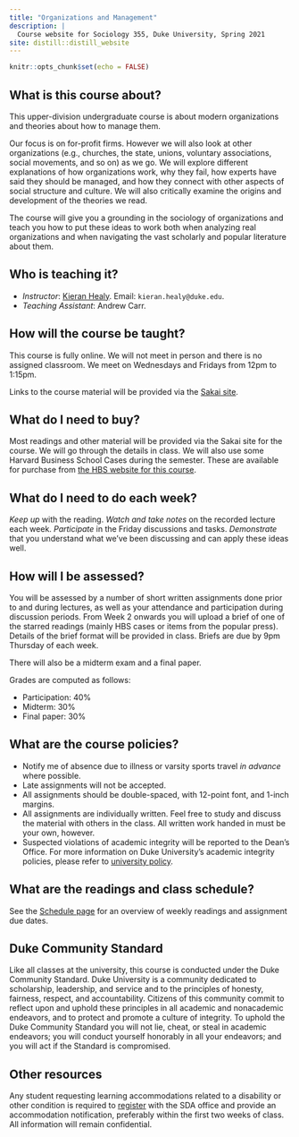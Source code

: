```yaml
---
title: "Organizations and Management"
description: |
  Course website for Sociology 355, Duke University, Spring 2021
site: distill::distill_website
---
```


```r
knitr::opts_chunk$set(echo = FALSE)

```


## What is this course about?

This upper-division undergraduate course is about modern organizations and theories about how to manage them. 

Our focus is on for-profit firms. However we will also look at other organizations (e.g., churches, the state, unions, voluntary associations, social movements, and so on) as we go. We will explore different explanations of how organizations work, why they fail, how experts have said they should be managed, and how they connect with other aspects of social structure and culture. We will also critically examine the origins and development of the theories we read.

The course will give you a grounding in the sociology of organizations and teach you how to put these ideas to work both when analyzing real organizations and when navigating the vast scholarly and popular literature about them.

## Who is teaching it?

- _Instructor_: [Kieran Healy](https://kieranhealy.org). Email: `kieran.healy@duke.edu`. 
- _Teaching Assistant_: Andrew Carr.

## How will the course be taught?

This course is fully online. We will not meet in person and there is no assigned classroom. We meet on Wednesdays and Fridays from 12pm to 1:15pm.

Links to the course material will be provided via the [Sakai site](https://sakai.duke.edu/portal/directtool/a2eb6596-13e2-4578-a9ce-a822155e18e8/).

## What do I need to buy?

Most readings and other material will be provided via the Sakai site for the course. We will go through the details in class. We will also use some Harvard Business School Cases during the semester. These are available for purchase from [the HBS website for this course](https://hbsp.harvard.edu/import/788940).

## What do I need to do each week?

_Keep up_ with the reading. _Watch and take notes_ on the recorded lecture each week. _Participate_ in the Friday discussions and tasks. _Demonstrate_ that you understand what we've been discussing and can apply these ideas well.

## How will I be assessed?

You will be assessed by a number of short written assignments done prior to and during lectures, as well as your attendance and participation during discussion periods. From Week 2 onwards you will upload a brief of one of the starred readings (mainly HBS cases or items from the popular press). Details of the brief format will be provided in class. Briefs are due by 9pm Thursday of each week.

There will also be a midterm exam and a final paper. 

Grades are computed as follows: 

- Participation: 40%
- Midterm: 30%
- Final paper: 30%


## What are the course policies?

- Notify me of absence due to illness or varsity sports travel _in advance_ where possible.
- Late assignments will not be accepted. 
- All assignments should be double-spaced, with 12-point font, and 1-inch margins.
- All assignments are individually written. Feel free to study and discuss the material with others in the class. All written work handed in must be your own, however.
- Suspected violations of academic integrity will be reported to the Dean’s Office. For more information on Duke University’s academic integrity policies, please refer to [university policy](https://studentaffairs.duke.edu/conduct).

## What are the readings and class schedule?

See the [Schedule page](schedule.html) for an overview of weekly readings and assignment due dates.

## Duke Community Standard

Like all classes at the university, this course is conducted under the Duke Community Standard. Duke University is a community dedicated to scholarship, leadership, and service and to the principles of honesty, fairness, respect, and accountability. Citizens of this community commit to reflect upon and uphold these principles in all academic and nonacademic endeavors, and to protect and promote a culture of integrity. To uphold the Duke Community Standard you will not lie, cheat, or steal in  academic endeavors; you will conduct yourself honorably in all your endeavors; and you will act if the Standard is compromised.

## Other resources

Any student requesting learning accommodations related to a disability or other condition is required to [register](https://trinity.duke.edu/undergraduate/academic-policies/academic-accommodations) with the SDA office and provide an accommodation notification, preferably within the first two weeks of class. All information will remain confidential.

